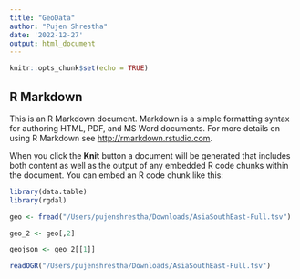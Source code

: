 ```yaml
---
title: "GeoData"
author: "Pujen Shrestha"
date: '2022-12-27'
output: html_document
---
```


```r
knitr::opts_chunk$set(echo = TRUE)
```

## R Markdown

This is an R Markdown document. Markdown is a simple formatting syntax for authoring HTML, PDF, and MS Word documents. For more details on using R Markdown see <http://rmarkdown.rstudio.com>.

When you click the **Knit** button a document will be generated that includes both content as well as the output of any embedded R code chunks within the document. You can embed an R code chunk like this:

```r
library(data.table)
library(rgdal)

geo <- fread("/Users/pujenshrestha/Downloads/AsiaSouthEast-Full.tsv")

geo_2 <- geo[,2]

geojson <- geo_2[[1]]

readOGR("/Users/pujenshrestha/Downloads/AsiaSouthEast-Full.tsv")


```

